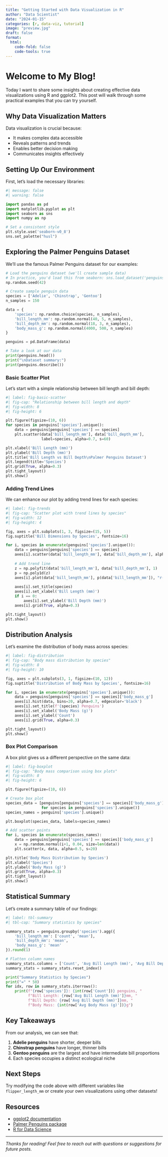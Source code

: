 ```yaml
---
title: "Getting Started with Data Visualization in R"
author: "Data Scientist"
date: "2024-01-15"
categories: [r, data-viz, tutorial]
image: "preview.jpg"
draft: false
format:
  html:
    code-fold: false
    code-tools: true
---
```


# Welcome to My Blog!

Today I want to share some insights about creating effective data visualizations using R and ggplot2. This post will walk through some practical examples that you can try yourself.

## Why Data Visualization Matters

Data visualization is crucial because:

-   It makes complex data accessible
-   Reveals patterns and trends
-   Enables better decision making
-   Communicates insights effectively

## Setting Up Our Environment

First, let's load the necessary libraries:

```python
#| message: false
#| warning: false

import pandas as pd
import matplotlib.pyplot as plt
import seaborn as sns
import numpy as np

# Set a consistent style
plt.style.use('seaborn-v0_8')
sns.set_palette("husl")
```

## Exploring the Palmer Penguins Dataset

We'll use the famous Palmer Penguins dataset for our examples:

```python
# Load the penguins dataset (we'll create sample data)
# In practice, you'd load this from seaborn: sns.load_dataset('penguins')
np.random.seed(42)

# Create sample penguin data
species = ['Adelie', 'Chinstrap', 'Gentoo']
n_samples = 150

data = {
    'species': np.random.choice(species, n_samples),
    'bill_length_mm': np.random.normal(40, 5, n_samples),
    'bill_depth_mm': np.random.normal(18, 3, n_samples),
    'body_mass_g': np.random.normal(4000, 500, n_samples)
}

penguins = pd.DataFrame(data)

# Take a look at our data
print(penguins.head())
print("\nDataset summary:")
print(penguins.describe())
```

### Basic Scatter Plot

Let's start with a simple relationship between bill length and bill depth:

```python
#| label: fig-basic-scatter
#| fig-cap: "Relationship between bill length and depth"
#| fig-width: 8
#| fig-height: 6

plt.figure(figsize=(10, 6))
for species in penguins['species'].unique():
    data = penguins[penguins['species'] == species]
    plt.scatter(data['bill_length_mm'], data['bill_depth_mm'], 
                label=species, alpha=0.7, s=60)

plt.xlabel('Bill Length (mm)')
plt.ylabel('Bill Depth (mm)')
plt.title('Bill Length vs Bill Depth\nPalmer Penguins Dataset')
plt.legend(title='Species')
plt.grid(True, alpha=0.3)
plt.tight_layout()
plt.show()
```

### Adding Trend Lines

We can enhance our plot by adding trend lines for each species:

```python
#| label: fig-trends
#| fig-cap: "Scatter plot with trend lines by species"
#| fig-width: 12
#| fig-height: 4

fig, axes = plt.subplots(1, 3, figsize=(15, 5))
fig.suptitle('Bill Dimensions by Species', fontsize=16)

for i, species in enumerate(penguins['species'].unique()):
    data = penguins[penguins['species'] == species]
    axes[i].scatter(data['bill_length_mm'], data['bill_depth_mm'], alpha=0.7)
    
    # Add trend line
    z = np.polyfit(data['bill_length_mm'], data['bill_depth_mm'], 1)
    p = np.poly1d(z)
    axes[i].plot(data['bill_length_mm'], p(data['bill_length_mm']), "r--", alpha=0.8)
    
    axes[i].set_title(species)
    axes[i].set_xlabel('Bill Length (mm)')
    if i == 0:
        axes[i].set_ylabel('Bill Depth (mm)')
    axes[i].grid(True, alpha=0.3)

plt.tight_layout()
plt.show()
```

## Distribution Analysis

Let's examine the distribution of body mass across species:

```python
#| label: fig-distribution
#| fig-cap: "Body mass distribution by species"
#| fig-width: 8
#| fig-height: 10

fig, axes = plt.subplots(3, 1, figsize=(10, 12))
fig.suptitle('Distribution of Body Mass by Species', fontsize=16)

for i, species in enumerate(penguins['species'].unique()):
    data = penguins[penguins['species'] == species]['body_mass_g']
    axes[i].hist(data, bins=20, alpha=0.7, edgecolor='black')
    axes[i].set_title(f'{species} Penguins')
    axes[i].set_xlabel('Body Mass (g)')
    axes[i].set_ylabel('Count')
    axes[i].grid(True, alpha=0.3)

plt.tight_layout()
plt.show()
```

### Box Plot Comparison

A box plot gives us a different perspective on the same data:

```python
#| label: fig-boxplot
#| fig-cap: "Body mass comparison using box plots"
#| fig-width: 8
#| fig-height: 6

plt.figure(figsize=(10, 6))

# Create box plot
species_data = [penguins[penguins['species'] == species]['body_mass_g'] 
                for species in penguins['species'].unique()]
species_names = penguins['species'].unique()

plt.boxplot(species_data, labels=species_names)

# Add scatter points
for i, species in enumerate(species_names):
    data = penguins[penguins['species'] == species]['body_mass_g']
    x = np.random.normal(i+1, 0.04, size=len(data))
    plt.scatter(x, data, alpha=0.5, s=20)

plt.title('Body Mass Distribution by Species')
plt.xlabel('Species')
plt.ylabel('Body Mass (g)')
plt.grid(True, alpha=0.3)
plt.tight_layout()
plt.show()
```

## Statistical Summary

Let's create a summary table of our findings:

```python
#| label: tbl-summary
#| tbl-cap: "Summary statistics by species"

summary_stats = penguins.groupby('species').agg({
    'bill_length_mm': ['count', 'mean'],
    'bill_depth_mm': 'mean',
    'body_mass_g': 'mean'
}).round(1)

# Flatten column names
summary_stats.columns = ['Count', 'Avg Bill Length (mm)', 'Avg Bill Depth (mm)', 'Avg Body Mass (g)']
summary_stats = summary_stats.reset_index()

print("Summary Statistics by Species")
print("=" * 50)
for idx, row in summary_stats.iterrows():
    print(f"{row['species']}: {int(row['Count'])} penguins, "
          f"Bill Length: {row['Avg Bill Length (mm)']}mm, "
          f"Bill Depth: {row['Avg Bill Depth (mm)']}mm, "
          f"Body Mass: {int(row['Avg Body Mass (g)'])}g")
```

## Key Takeaways

From our analysis, we can see that:

1.  **Adelie penguins** have shorter, deeper bills
2.  **Chinstrap penguins** have longer, thinner bills\
3.  **Gentoo penguins** are the largest and have intermediate bill proportions
4.  Each species occupies a distinct ecological niche

::: callout-tip
## Next Steps

Try modifying the code above with different variables like `flipper_length_mm` or create your own visualizations using other datasets!
:::

## Resources

-   [ggplot2 documentation](https://ggplot2.tidyverse.org/)
-   [Palmer Penguins package](https://allisonhorst.github.io/palmerpenguins/)
-   [R for Data Science](https://r4ds.had.co.nz/)

------------------------------------------------------------------------

*Thanks for reading! Feel free to reach out with questions or suggestions for future posts.*
